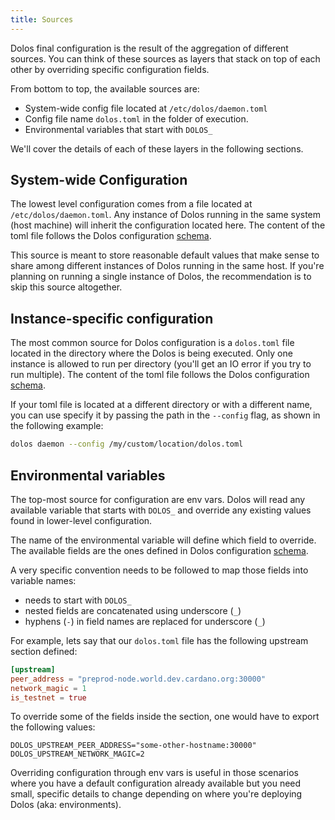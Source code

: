 ```yaml
---
title: Sources
---
```



Dolos final configuration is the result of the aggregation of different sources. You can think of these sources as layers that stack on top of each other by overriding specific configuration fields.

From bottom to top, the available sources are:

- System-wide config file located at `/etc/dolos/daemon.toml`
- Config file name `dolos.toml` in the folder of execution.
- Environmental variables that start with `DOLOS_`

We'll cover the details of each of these layers in the following sections.

## System-wide Configuration

The lowest level configuration comes from a file located at `/etc/dolos/daemon.toml`. Any instance of Dolos running in the same system (host machine) will inherit the configuration located here. The content of the toml file follows the Dolos configuration [schema](./schema).

<Aside type="note">
This source is meant to store reasonable default values that make sense to share among different instances of Dolos running in the same host. If you're planning on running a single instance of Dolos, the recommendation is to skip this source altogether.
</Aside>

## Instance-specific configuration

The most common source for Dolos configuration is a `dolos.toml` file located in the directory where the Dolos is being executed. Only one instance is allowed to run per directory (you'll get an IO error if you try to run multiple). The content of the toml file follows the Dolos configuration [schema](./schema).

If your toml file is located at a different directory or with a different name, you can use specify it by passing the path in the `--config` flag, as shown in the following example:

```sh
dolos daemon --config /my/custom/location/dolos.toml
```

## Environmental variables

The top-most source for configuration are env vars. Dolos will read any available variable that starts with `DOLOS_` and override any existing values found in lower-level configuration.

The name of the environmental variable will define which field to override. The available fields are the ones defined in Dolos configuration [schema](./schema).

A very specific convention needs to be followed to map those fields into variable names:

- needs to start with `DOLOS_`
- nested fields are concatenated using underscore (`_`)
- hyphens (`-`) in field names are replaced for underscore (`_`)

For example, lets say that our `dolos.toml` file has the following upstream section defined:

```toml
[upstream]
peer_address = "preprod-node.world.dev.cardano.org:30000"
network_magic = 1
is_testnet = true
```

To override some of the fields inside the section, one would have to export the following values:

```
DOLOS_UPSTREAM_PEER_ADDRESS="some-other-hostname:30000"
DOLOS_UPSTREAM_NETWORK_MAGIC=2
```

<Aside type="note">
Overriding configuration through env vars is useful in those scenarios where you have a default configuration already available but you need small, specific details to change depending on where you're deploying Dolos (aka: environments).
</Aside>
